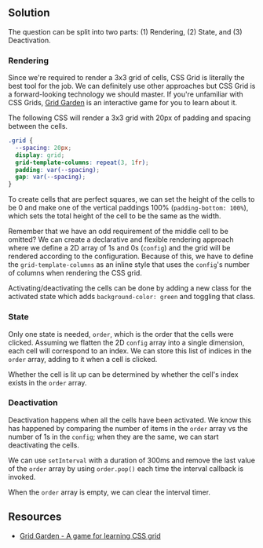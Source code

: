 
## Solution

The question can be split into two parts: (1) Rendering, (2) State, and (3) Deactivation.

### Rendering

Since we're required to render a 3x3 grid of cells, CSS Grid is literally the best tool for the job. We can definitely use other approaches but CSS Grid is a forward-looking technology we should master. If you're unfamiliar with CSS Grids, [Grid Garden](https://cssgridgarden.com/) is an interactive game for you to learn about it.

The following CSS will render a 3x3 grid with 20px of padding and spacing between the cells.

```css
.grid {
  --spacing: 20px;
  display: grid;
  grid-template-columns: repeat(3, 1fr);
  padding: var(--spacing);
  gap: var(--spacing);
}
```

To create cells that are perfect squares, we can set the height of the cells to be 0 and make one of the vertical paddings 100% (`padding-bottom: 100%`), which sets the total height of the cell to be the same as the width.

Remember that we have an odd requirement of the middle cell to be omitted? We can create a declarative and flexible rendering approach where we define a 2D array of 1s and 0s (`config`) and the grid will be rendered according to the configuration. Because of this, we have to define the `grid-template-columns` as an inline style that uses the `config`'s number of columns when rendering the CSS grid.

Activating/deactivating the cells can be done by adding a new class for the activated state which adds `background-color: green` and toggling that class.

### State

Only one state is needed, `order`, which is the order that the cells were clicked. Assuming we flatten the 2D `config` array into a single dimension, each cell will correspond to an index. We can store this list of indices in the `order` array, adding to it when a cell is clicked.

Whether the cell is lit up can be determined by whether the cell's index exists in the `order` array.

### Deactivation

Deactivation happens when all the cells have been activated. We know this has happened by comparing the number of items in the `order` array vs the number of 1s in the `config`; when they are the same, we can start deactivating the cells.

We can use `setInterval` with a duration of 300ms and remove the last value of the `order` array by using `order.pop()` each time the interval callback is invoked.

When the `order` array is empty, we can clear the interval timer.

<TestCases />
<A11y />

## Resources

- [Grid Garden - A game for learning CSS grid](https://cssgridgarden.com/)
